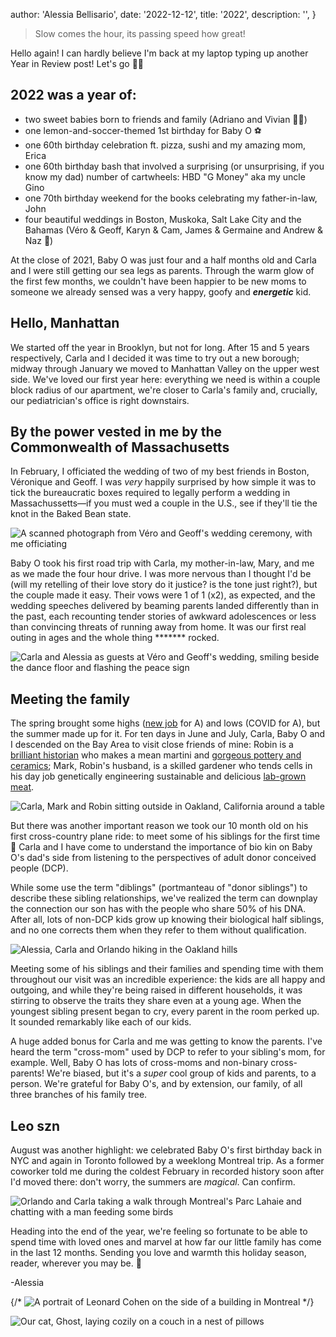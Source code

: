 
  author: 'Alessia Bellisario',
  date: '2022-12-12',
  title: '2022',
  description: '',
}


> Slow comes the hour, its passing speed how great!

Hello again! I can hardly believe I'm back at my laptop typing up another Year in Review post! Let's go 🏃‍♀️ 

## 2022 was a year of:

- two sweet babies born to friends and family (Adriano and Vivian 💛💜)
- one lemon-and-soccer-themed 1st birthday for Baby O ⚽️
- one 60th birthday celebration ft. pizza, sushi and my amazing mom, Erica
- one 60th birthday bash that involved a surprising (or unsurprising, if you know my dad) number of cartwheels: HBD "G Money" aka my uncle Gino
- one 70th birthday weekend for the books celebrating my father-in-law, John
- four beautiful weddings in Boston, Muskoka, Salt Lake City and the Bahamas (Véro & Geoff, Karyn & Cam, James & Germaine and Andrew & Naz 🎉)

At the close of 2021, Baby O was just four and a half months old and Carla and I were still getting our sea legs as parents. Through the warm glow of the first few months, we couldn't have been happier to be new moms to someone we already sensed was a very happy, goofy and **_energetic_** kid.

## Hello, Manhattan

We started off the year in Brooklyn, but not for long. After 15 and 5 years respectively, Carla and I decided it was time to try out a new borough; midway through January we moved to Manhattan Valley on the upper west side. We've loved our first year here: everything we need is within a couple block radius of our apartment, we're closer to Carla's family and, crucially, our pediatrician's office is right downstairs.

## By the power vested in me by the Commonwealth of Massachusetts

In February, I officiated the wedding of two of my best friends in Boston, Véronique and Geoff. I was _very_ happily surprised by how simple it was to tick the bureaucratic boxes required to legally perform a wedding in Massachussetts—if you must wed a couple in the U.S., see if they'll tie the knot in the Baked Bean state.

<Image src={vero} alt="A scanned photograph from Véro and Geoff's wedding ceremony, with me officiating" />

Baby O took his first road trip with Carla, my mother-in-law, Mary, and me as we made the four hour drive. I was more nervous than I thought I'd be (will my retelling of their love story do it justice? is the tone just right?), but the couple made it easy. Their vows were 1 of 1 (x2), as expected, and the wedding speeches delivered by beaming parents landed differently than in the past, each recounting tender stories of awkward adolescences or less than convincing threats of running away from home. It was our first real outing in ages and the whole thing ******* rocked.

<Image src={moms} alt="Carla and Alessia as guests at Véro and Geoff's wedding, smiling beside the dance floor and flashing the peace sign" />

## Meeting the family

The spring brought some highs ([new job](https://apollographql.com) for A) and lows (COVID for A), but the summer made up for it. For ten days in June and July, Carla, Baby O and I descended on the Bay Area to visit close friends of mine: Robin is a [brilliant historian](https://ucberkeley.academia.edu/RobinBuller) who makes a mean martini and [gorgeous pottery and ceramics](https://www.robinbceramics.com/); Mark, Robin's husband, is a skilled gardener who tends cells in his day job genetically engineering sustainable and delicious [lab-grown meat](https://upsidefoods.com/).

<Image src={robinAndMark} alt="Carla, Mark and Robin sitting outside in Oakland, California around a table" />

But there was another important reason we took our 10 month old on his first cross-country plane ride: to meet some of his siblings for the first time 💖 Carla and I have come to understand the importance of bio kin on Baby O's dad's side from listening to the perspectives of adult donor conceived people (DCP).

While some use the term "diblings" (portmanteau of "donor siblings") to describe these sibling relationships, we've realized the term can downplay the connection our son has with the people who share 50% of his DNA. After all, lots of non-DCP kids grow up knowing their biological half siblings, and no one corrects them when they refer to them without qualification.

<Image src={family} alt="Alessia, Carla and Orlando hiking in the Oakland hills" />

Meeting some of his siblings and their families and spending time with them throughout our visit was an incredible experience: the kids are all happy and outgoing, and while they're being raised in different households, it was stirring to observe the traits they share even at a young age. When the youngest sibling present began to cry, every parent in the room perked up. It sounded remarkably like each of our kids.

A huge added bonus for Carla and me was getting to know the parents. I've heard the term "cross-mom" used by DCP to refer to your sibling's mom, for example. Well, Baby O has lots of cross-moms and non-binary cross-parents! We're biased, but it's a _super_ cool group of kids and parents, to a person. We're grateful for Baby O's, and by extension, our family, of all three branches of his family tree.

## Leo szn

August was another highlight: we celebrated Baby O's first birthday back in NYC and again in Toronto followed by a weeklong Montreal trip. As a former coworker told me during the coldest February in recorded history soon after I'd moved there: don't worry, the summers are _magical_. Can confirm.

<Image src={birds} alt="Orlando and Carla taking a walk through Montreal's Parc Lahaie and chatting with a man feeding some birds" />

Heading into the end of the year, we're feeling so fortunate to be able to spend time with loved ones and marvel at how far our little family has come in the last 12 months. Sending you love and warmth this holiday season, reader, wherever you may be. 💌

-Alessia

{/* <Image src={cohen} alt="A portrait of Leonard Cohen on the side of a building in Montreal" /> */}

<Image src={ghost} alt="Our cat, Ghost, laying cozily on a couch in a nest of pillows" />


